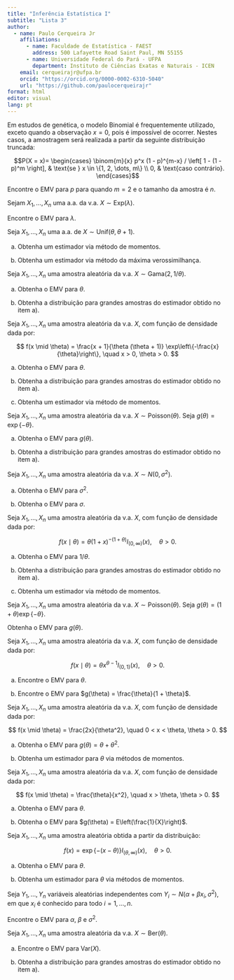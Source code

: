 ```yaml
---
title: "Inferência Estatística I"
subtitle: "Lista 3"
author: 
  - name: Paulo Cerqueira Jr
    affiliations:
      - name: Faculdade de Estatística - FAEST
        address: 500 Lafayette Road Saint Paul, MN 55155
      - name: Universidade Federal do Pará - UFPA
        department: Instituto de Ciências Exatas e Naturais - ICEN
    email: cerqueirajr@ufpa.br
    orcid: "https://orcid.org/0000-0002-6310-5040"
    url: "https://github.com/paulocerqueirajr"
format: html
editor: visual
lang: pt
---
```



:::{#exr-exr26}

Em estudos de genética, o modelo Binomial é frequentemente utilizado, exceto quando a observação $x = 0$, pois é impossível de ocorrer. Nestes casos, a amostragem será realizada a partir da seguinte distribuição truncada:

:::

$$P(X = x)=
\begin{cases}
\binom{m}{x} p^x (1 - p)^{m-x} / \left[ 1 - (1 - p)^m \right], & \text{se } x \in \{1, 2, \dots, m\} \\
0, & \text{caso contrário}.
\end{cases}$$

Encontre o EMV para $p$ para quando $m = 2$ e o tamanho da amostra é $n$.

:::{#exr-exr27}

Sejam $X_1, \dots, X_n$ uma a.a. da v.a. $X \sim \text{Exp}(\lambda)$.

Encontre o EMV para $\lambda$.

:::

:::{#exr-exr28}
Seja $X_1, \dots, X_n$ uma a.a. de $X \sim \text{Unif}(\theta, \theta + 1)$.
:::

a. Obtenha um estimador via método de momentos.

b. Obtenha um estimador via método da máxima verossimilhança.

::: {#exr-exr29}

Seja $X_1, \dots, X_n$ uma amostra aleatória da v.a. $X \sim \text{Gama}(2, 1/\theta)$.

:::

a. Obtenha o EMV para $\theta$.

b. Obtenha a distribuição para grandes amostras do estimador obtido no item a).

::: {#exr-exr30}

Seja $X_1, \dots, X_n$ uma amostra aleatória da v.a. $X$, com função de densidade dada por:

:::

$$
f(x \mid \theta) = \frac{x + 1}{\theta (\theta + 1)} \exp\left\{-\frac{x}{\theta}\right\}, \quad x > 0, \theta > 0.
$$

a. Obtenha o EMV para $\theta$.\

b. Obtenha a distribuição para grandes amostras do estimador obtido no item a).\

c. Obtenha um estimador via método de momentos.

::: {#exr-exr31}

Seja $X_1, \dots, X_n$ uma amostra aleatória da v.a. $X \sim \text{Poisson}(\theta)$. Seja $g(\theta) = \exp\{-\theta\}$.

:::

a. Obtenha o EMV para $g(\theta)$.

b. Obtenha a distribuição para grandes amostras do estimador obtido no item a).

:::{#exr-exr32}

Seja $X_1, \dots, X_n$ uma amostra aleatória da v.a. $X \sim N(0, \sigma^2)$.

:::

a. Obtenha o EMV para $\sigma^2$.

b. Obtenha o EMV para $\sigma$.

::: {#exr-exr33}

Seja $X_1, \dots, X_n$ uma amostra aleatória da v.a. $X$, com função de densidade dada por:

:::

$$
f(x \mid \theta) = \theta (1 + x)^{-(1+\theta)} I_{(0, \infty)}(x), \quad \theta > 0.
$$

a. Obtenha o EMV para $1/\theta$.\

b. Obtenha a distribuição para grandes amostras do estimador obtido no item a).\

c. Obtenha um estimador via método de momentos.

:::{#exr-exr34}

Seja $X_1, \dots, X_n$ uma amostra aleatória da v.a. $X \sim \text{Poisson}(\theta)$. Seja $g(\theta) = (1 + \theta) \exp\{-\theta\}$.

Obtenha o EMV para $g(\theta)$.

:::

:::{#exr-exr35}

Seja $X_1, \dots, X_n$ uma amostra aleatória da v.a. $X$, com função de densidade dada por:

:::

$$
f(x \mid \theta) = \theta x^{\theta - 1} I_{(0, 1)}(x), \quad \theta > 0.
$$

a. Encontre o EMV para $\theta$.

b. Encontre o EMV para $g(\theta) = \frac{\theta}{1 + \theta}$.

::: {#exr-exr36}

Seja $X_1, \dots, X_n$ uma amostra aleatória da v.a. $X$, com função de densidade dada por:

:::

$$
f(x \mid \theta) = \frac{2x}{\theta^2}, \quad 0 < x < \theta, \theta > 0.
$$

a. Obtenha o EMV para $g(\theta) = \theta + \theta^2$.\

b. Obtenha um estimador para $\theta$ via métodos de momentos.

::: {#exr-exr37}

Seja $X_1, \dots, X_n$ uma amostra aleatória da v.a. $X$, com função de densidade dada por:

:::

$$
f(x \mid \theta) = \frac{\theta}{x^2}, \quad x > \theta, \theta > 0.
$$

a. Obtenha o EMV para $\theta$.\

b. Obtenha o EMV para $g(\theta) = E\left(\frac{1}{X}\right)$.

::: {#exr-exr38}

Seja $X_1, \dots, X_n$ uma amostra aleatória obtida a partir da distribuição:

:::

$$f(x) = \exp\{-(x - \theta)\} I_{(\theta, \infty)}(x), \quad \theta > 0.$$

a. Obtenha o EMV para $\theta$.

b. Obtenha um estimador para $\theta$ via métodos de momentos.

::: {#exr-exr39}

Seja $Y_1, \dots, Y_n$ variáveis aleatórias independentes com $Y_i \sim N(\alpha + \beta x_i, \sigma^2)$, em que $x_i$ é conhecido para todo $i = 1, \dots, n$.\

Encontre o EMV para $\alpha$, $\beta$ e $\sigma^2$.

:::

::: {#exr-exr40}

Seja $X_1, \dots, X_n$ uma amostra aleatória da v.a. $X \sim \text{Ber}(\theta)$.

:::

a. Encontre o EMV para $\text{Var}(X)$.\

b. Obtenha a distribuição para grandes amostras do estimador obtido no item a).
